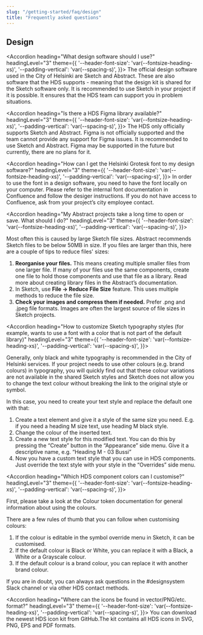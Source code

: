 ```yaml
---
slug: "/getting-started/faq/design"
title: "Frequently asked questions"
---
```





## Design

<Accordion 
  heading="What design software should I use?" 
  headingLevel="3" 
  theme={{
    '--header-font-size': 'var(--fontsize-heading-xs)',
    '--padding-vertical': 'var(--spacing-s)',
  }}>
  The official design software used in the City of Helsinki are Sketch and Abstract. These are also software that the HDS supports - meaning that the design kit is shared for the Sketch software only. It is recommended to use Sketch in your project if it is possible. It ensures that the HDS team can support you in problem situations.
</Accordion>

<Accordion 
  heading="Is there a HDS Figma library available?" 
  headingLevel="3" 
  theme={{
    '--header-font-size': 'var(--fontsize-heading-xs)',
    '--padding-vertical': 'var(--spacing-s)',
  }}>
  The HDS only officially supports Sketch and Abstract. Figma is not officially supported and the team cannot provide any support for Figma issues. It is recommended to use Sketch and Abstract. Figma may be supported in the future but currently, there are no plans for it.
</Accordion>

<Accordion 
  heading="How can I get the Helsinki Grotesk font to my design software?" 
  headingLevel="3" 
  theme={{
    '--header-font-size': 'var(--fontsize-heading-xs)',
    '--padding-vertical': 'var(--spacing-s)',
  }}>
  In order to use the font in a design software, you need to have the font locally on your computer. Please refer to <ExternalLink href="https://helsinkisolutionoffice.atlassian.net/wiki/spaces/DD/pages/296058881/Using+Helsinki+Grotesk+fonts">the internal font documentation in Confluence</ExternalLink> and follow the desiger instructions. If you do not have access to Confluence, ask from your project’s city employee contact.
</Accordion>

<Accordion 
  heading="My Abstract projects take a long time to open or save. What should I do?" 
  headingLevel="3" 
  theme={{
    '--header-font-size': 'var(--fontsize-heading-xs)',
    '--padding-vertical': 'var(--spacing-s)',
  }}>
  <p>
  Most often this is caused by large Sketch file sizes. Abstract recommends Sketch files to be below 50MB in size. If you files are larger than this, here are a couple of tips to reduce files' sizes:
  <ol>
    <li><b>Reorganise your files.</b> This means creating multiple smaller files from one larger file. If many of your files use the same components, create one file to hold those components and use that file as a library. Read more about creating library files in the <Link
      href="https://www.abstract.com/blog/the-designers-guide-to-sketch-libraries-in-abstract"
      size="M"
      external
      openInExternalDomainAriaLabel="Opens a different website"
    >Abstract’s documentation.</Link></li>
    <li>In Sketch, use <b>File → Reduce File Size</b> feature. This uses multiple methods to reduce the file size.</li>
    <li><b>Check your images and compress them if needed.</b> Prefer .png and .jpeg file formats. Images are often the largest source of file sizes in Sketch projects.</li>
  </ol>
  </p>
</Accordion>

<Accordion 
  heading="How to customize Sketch typography styles (for example, wants to use a font with a color that is not part of the default library)" 
  headingLevel="3" 
  theme={{
    '--header-font-size': 'var(--fontsize-heading-xs)',
    '--padding-vertical': 'var(--spacing-s)',
  }}>
  <p>
  Generally, only black and white typography is recommended in the City of Helsinki services. If your project needs to use other colours (e.g. brand colours) in typography, you will quickly find out that these colour variations are not available in the shared Sketch styles and Sketch does not allow you to change the text colour without breaking the link to the original style or symbol.

  In this case, you need to create your text style and replace the default one with that:
  <ol>
    <li>Create a text element and give it a style of the same size you need. E.g. if you need a heading M size text, use heading M black style.</li>
    <li>Change the colour of the inserted text.</li>
    <li>Create a new text style for this modified text. You can do this by pressing the “Create” button in the “Appearance” side menu. Give it a descriptive name, e.g. “Heading M - 03 Bussi”</li>
    <li>Now you have a custom text style that you can use in HDS components. Just override the text style with your style in the “Overrides” side menu.</li>
  </ol>
  </p>
</Accordion>

<Accordion 
  heading="Which HDS component colors can I customise?" 
  headingLevel="3" 
  theme={{
    '--header-font-size': 'var(--fontsize-heading-xs)',
    '--padding-vertical': 'var(--spacing-s)',
  }}>
  <p>
  First, please take a look at <Link size="M" href="/foundation/design-tokens/colour">the Colour token documentation</Link> for general information about using the colours.

  There are a few rules of thumb that you can follow when customising colours:

  <ol>
    <li>If the colour is editable in the symbol override menu in Sketch, it can be customised.</li>
    <li>If the default colour is Black or White, you can replace it with a Black, a White or a Grayscale colour.</li>
    <li>If the default colour is a brand colour, you can replace it with another brand colour.</li>
  </ol>

  If you are in doubt, you can always ask questions in the #designsystem Slack channel or via other HDS contact methods.
  </p>
</Accordion>

<Accordion 
  heading="Where can the icons be found in vector/PNG/etc. format?" 
  headingLevel="3" 
  theme={{
    '--header-font-size': 'var(--fontsize-heading-xs)',
    '--padding-vertical': 'var(--spacing-s)',
  }}>
  You can <Link
    href="https://github.com/City-of-Helsinki/helsinki-design-system/releases/latest/download/hds-icon-kit.zip"
    size="M"
    external
    openInNewTab
    openInExternalDomainAriaLabel="Opens a different website."
    openInNewTabAriaLabel="Opens in a new tab.">
  download the newest HDS icon kit from GitHub.</Link>The kit contains all HDS icons in SVG, PNG, EPS and PDF formats.
</Accordion>
